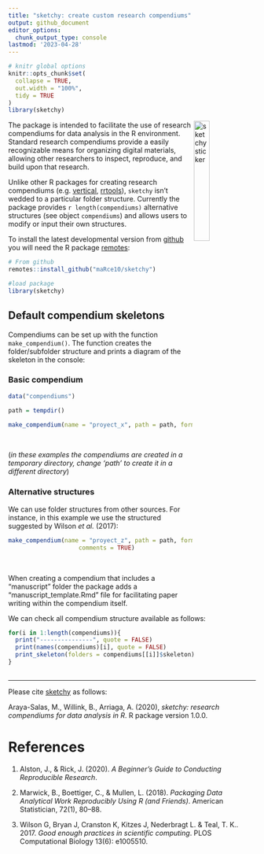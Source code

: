 ```yaml
---
title: "sketchy: create custom research compendiums"
output: github_document
editor_options: 
  chunk_output_type: console
lastmod: '2023-04-28'
---
```


<!-- README.md is generated from README.Rmd. Please edit that file -->


```r

# knitr global options
knitr::opts_chunk$set(
  collapse = TRUE,
  out.width = "100%",
  tidy = TRUE
)
library(sketchy)

```

<img src="man/figures/sketchy_sticker.png" alt="sketchy sticker" align="right" width = "25%" height="25%"/>

The package is intended to facilitate the use of research compendiums for data analysis in the R environment. Standard research compendiums provide a easily recognizable means for organizing digital materials, allowing  other researchers to inspect, reproduce, and build upon that research. 

<!-- Unlike other packages for setting up research compendiums, `sketchy` has very simple functionality. Hence, users can focus on the research project itself rather than on learning how to use a new R package. -->

Unlike other R packages for creating research compendiums (e.g. [vertical](https://github.com/CrumpLab/vertical), [rrtools](https://github.com/benmarwick/rrtools)), `sketchy` isn't  wedded to a particular folder structure. Currently the package provides `r length(compendiums)` alternative structures (see object `compendiums`) and allows users to modify or input their own structures.   

To install the latest developmental version from [github](https://github.com/) you will need the R package [remotes](https://cran.r-project.org/package=remotes):

```r

# From github
remotes::install_github("maRce10/sketchy")

#load package
library(sketchy)

```



## Default compendium skeletons

Compendiums can be set up with the function `make_compendium()`. The function creates the folder/subfolder structure and prints a diagram of the skeleton in the console:

### Basic compendium

```r

data("compendiums")

path = tempdir()

make_compendium(name = "proyect_x", path = path, format = "basic")

```


&nbsp; 

(*in these examples the compendiums are created in a temporary directory, change 'path' to create it in a different directory*)


### Alternative structures

We can use folder structures from other sources. For instance, in this example we use the structured suggested by Wilson *et al.* (2017):

```r

make_compendium(name = "proyect_z", path = path, format = "large_compendium", 
                    comments = TRUE)

```

&nbsp; 

When creating a compendium that includes a "manuscript" folder the package adds a "manuscript_template.Rmd" file for facilitating paper writing within the compendium itself.


We can check all compendium structure available as follows:

```r

for(i in 1:length(compendiums)){
  print("---------------", quote = FALSE)
  print(names(compendiums)[i], quote = FALSE)
  print_skeleton(folders = compendiums[[i]]$skeleton)
}
  
```
---

Please cite [sketchy](https://marce10.github.io/sketchy/) as follows:

Araya-Salas, M., Willink, B., Arriaga, A. (2020), *sketchy: research compendiums for data analysis in R*. R package version 1.0.0. 


# References

1. Alston, J., & Rick, J. (2020). *A Beginner’s Guide to Conducting Reproducible Research*. 

1. Marwick, B., Boettiger, C., & Mullen, L. (2018). *Packaging Data Analytical Work Reproducibly Using R (and Friends)*. American Statistician, 72(1), 80–88.

1. Wilson G, Bryan J, Cranston K, Kitzes J, Nederbragt L. & Teal, T. K.. 2017. *Good enough practices in scientific computing*. PLOS Computational Biology 13(6): e1005510.

